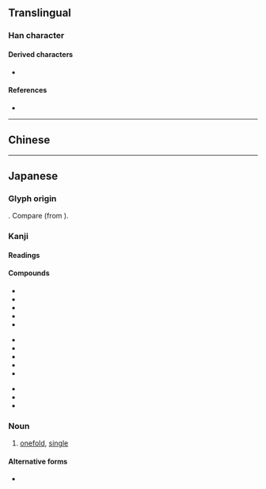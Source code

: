 {{also|單|单}}
{{character info}}
==Translingual==
{{Han simplified forms|單|単|单}}

===Han character===
{{Han char|rn=24|rad=十|as=07|sn=9|four=90506|canj=FWJ|ids=⿱𭕄⿻日十,⿱𭕄⿻甲一}}

====Derived characters====
* {{lang|ja|[[戦]] [[禅]] [[褝]] [[弾]]}}

====References====
* {{Han ref|kx=0157.051|dkj=02752|dj=0360.020|hdz=10047.031|uh=5358|ud=21336}}

----

==Chinese==
{{zh-see|單|v}}

----

==Japanese==
{{ja-kanji forms|単|單}}

===Glyph origin===
{{Han simp|單|f=吅|t=𭕄}}. Compare {{m|ja|厳}} (from {{m|ja|嚴}}).

===Kanji===
{{ja-kanji|grade=4|rs=十07|kyu=單}}

====Readings====
{{ja-readings
|goon=ぜん, たん
|kanon=せん, たん
|kun=ひとえ-<ひとへ-
}}

====Compounds====
{{top3}}
* {{ja-r|単%衣|たん%い}}
* {{ja-r|単%位|たん%い}}
* {{ja-r|単%一|たん%いつ}}
* {{ja-r|単%騎|たん%き}}
* {{ja-r|単%語|たん%ご}}
{{mid3}}
* {{ja-r|単%行%本|たん%こう%ぼん}}
* {{ja-r|単%車|たん%しゃ}}
* {{ja-r|単%純|たん%じゅん}}
* {{ja-r|単%身|たん%しん}}
* {{ja-r|単%刀 直%入|たん%とう ちょく%にゅう}}
{{mid3}}
* {{ja-r|単%独|たん%どく}}
* {{ja-r|単%複|たん%ぷく}}
* {{ja-r|単%弁|たん%べん}}
{{bottom}}

{{ja-kanjitab|yomi=k|sort=ひとえ|ひとえ}}

===Noun===
{{ja-noun|ひとえ}}

# [[onefold]], [[single]]

====Alternative forms====
* {{ja-r|一%重|ひと%え}}
